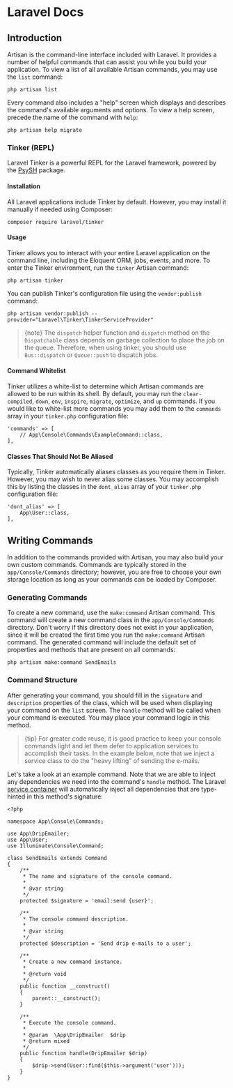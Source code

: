 # Laravel Docs

## Introduction

Artisan is the command-line interface included with Laravel. It provides a number of helpful commands that can assist you while you build your application. To view a list of all available Artisan commands, you may use the `list` command:

    php artisan list

Every command also includes a "help" screen which displays and describes the command's available arguments and options. To view a help screen, precede the name of the command with `help`:

    php artisan help migrate

### Tinker (REPL)

Laravel Tinker is a powerful REPL for the Laravel framework, powered by the [PsySH](https://github.com/bobthecow/psysh) package.

#### Installation

All Laravel applications include Tinker by default. However, you may install it manually if needed using Composer:

    composer require laravel/tinker

#### Usage

Tinker allows you to interact with your entire Laravel application on the command line, including the Eloquent ORM, jobs, events, and more. To enter the Tinker environment, run the `tinker` Artisan command:

    php artisan tinker

You can publish Tinker's configuration file using the `vendor:publish` command:

    php artisan vendor:publish --provider="Laravel\Tinker\TinkerServiceProvider"

> {note} The `dispatch` helper function and `dispatch` method on the `Dispatchable` class depends on garbage collection to place the job on the queue. Therefore, when using tinker, you should use `Bus::dispatch` or `Queue::push` to dispatch jobs.

#### Command Whitelist

Tinker utilizes a white-list to determine which Artisan commands are allowed to be run within its shell. By default, you may run the `clear-compiled`, `down`, `env`, `inspire`, `migrate`, `optimize`, and `up` commands. If you would like to white-list more commands you may add them to the `commands` array in your `tinker.php` configuration file:

    'commands' => [
        // App\Console\Commands\ExampleCommand::class,
    ],

#### Classes That Should Not Be Aliased

Typically, Tinker automatically aliases classes as you require them in Tinker. However, you may wish to never alias some classes. You may accomplish this by listing the classes in the `dont_alias` array of your `tinker.php` configuration file:

    'dont_alias' => [
        App\User::class,
    ],

## Writing Commands

In addition to the commands provided with Artisan, you may also build your own custom commands. Commands are typically stored in the `app/Console/Commands` directory; however, you are free to choose your own storage location as long as your commands can be loaded by Composer.

<a name="generating-commands"></a>
### Generating Commands

To create a new command, use the `make:command` Artisan command. This command will create a new command class in the `app/Console/Commands` directory. Don't worry if this directory does not exist in your application, since it will be created the first time you run the `make:command` Artisan command. The generated command will include the default set of properties and methods that are present on all commands:

    php artisan make:command SendEmails

<a name="command-structure"></a>
### Command Structure

After generating your command, you should fill in the `signature` and `description` properties of the class, which will be used when displaying your command on the `list` screen. The `handle` method will be called when your command is executed. You may place your command logic in this method.

> {tip} For greater code reuse, it is good practice to keep your console commands light and let them defer to application services to accomplish their tasks. In the example below, note that we inject a service class to do the "heavy lifting" of sending the e-mails.

Let's take a look at an example command. Note that we are able to inject any dependencies we need into the command's `handle` method. The Laravel [service container](/docs/{{version}}/container) will automatically inject all dependencies that are type-hinted in this method's signature:

    <?php

    namespace App\Console\Commands;

    use App\DripEmailer;
    use App\User;
    use Illuminate\Console\Command;

    class SendEmails extends Command
    {
        /**
         * The name and signature of the console command.
         *
         * @var string
         */
        protected $signature = 'email:send {user}';

        /**
         * The console command description.
         *
         * @var string
         */
        protected $description = 'Send drip e-mails to a user';

        /**
         * Create a new command instance.
         *
         * @return void
         */
        public function __construct()
        {
            parent::__construct();
        }

        /**
         * Execute the console command.
         *
         * @param  \App\DripEmailer  $drip
         * @return mixed
         */
        public function handle(DripEmailer $drip)
        {
            $drip->send(User::find($this->argument('user')));
        }
    }
